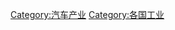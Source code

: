 {{Categories by country|nocat}}
{{containercat}}

[[Category:汽车产业|Category:汽车产业]]
[[Category:各国工业|Category:各国工业]]